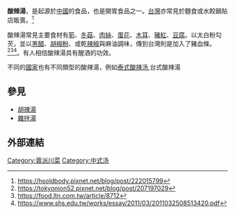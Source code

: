{{Unreferenced|time=2016-10-10T12:22:53+00:00}}
{{Infobox prepared food
| name             = 酸辣汤
| image            = [[File:Ping_SJ_hot_&_sour_soup.JPG|300px]]
| imagesize        = 
| caption          = 
| alternate_name   = 
| country          = [[亚洲|亚洲]]多国
| region           = [[东南亚|东南亚]]地区
| creator          = 
| course           = 
| type             = [[汤|汤]]
| served           = 热食最宜
| main_ingredient  = {{Plainlist|
*[[肉丝|肉丝]]
*[[鸡蛋|鸡蛋]]
*[[豆腐|豆腐]]
*[[鱼浆|鱼浆]]
*[[冬笋|冬笋]]
*[[醋|醋]]
*[[辣椒|辣椒]]
*[[胡椒粉|胡椒粉]]
*[[葱花|葱花]]
*[[芝麻油|芝麻油]]
}}
| calories         = 
| other            = 
}}
{{Infobox Chinese
|s=酸辣汤
|t=酸辣湯
|l=
|p=suān-là tāng
|w=suan<sup>1</sup>-la<sup>4</sup> t'ang<sup>1</sup>
|mi={{IPAc-cmn|s|uan|1|l|a|4|-|t|ang|1}}
|j=syun1-laat6 tong1
|y=syūn-laaht tōng
|tl=sng-lua̍h thng
}}
'''酸辣湯'''，是起源於[[中國|中國]]{{or|[[四川省|四川省]]}}的食品，也是開胃食品之一。[[台灣|台灣]]亦常見於麵食或水餃鍋貼店販賣。<ref>https://hsoldbody.pixnet.net/blog/post/222015799</ref>

酸辣湯常見主要食材有[[筍|筍]]、[[冬菇|冬菇]]、[[豬肉|肉絲]]、[[雞蛋|蛋花]]、[[木耳|木耳]]、[[豬紅|豬紅]]、[[豆腐|豆腐]]。以太白粉勾芡，並以[[黑醋|黑醋]]、[[胡椒粉|胡椒粉]]、或乾[[辣椒|辣椒]]與麻油調味，傳到台灣則是加入了豬血條。<ref>https://tokyonion52.pixnet.net/blog/post/207197029</ref><ref>https://food.ltn.com.tw/article/8712</ref><ref>https://www.shs.edu.tw/works/essay/2011/03/2011032508513420.pdf</ref>。有人相信酸辣湯具有醒酒的功效。


不同的[[國家|國家]]也有不同類型的酸辣湯，例如[[泰式酸辣汤|泰式酸辣汤]],台式酸辣湯

== 參見 ==
* [[胡辣湯|胡辣湯]]
* [[雜拌湯|雜拌湯]]

==外部連結==
{{Commonscat|Hot and sour soup|酸辣湯}}
{{Cookbook|Hot and Sour Soup}}

{{川菜}}

[[Category:蓉派川菜|Category:蓉派川菜]]
[[Category:中式汤|Category:中式汤]]